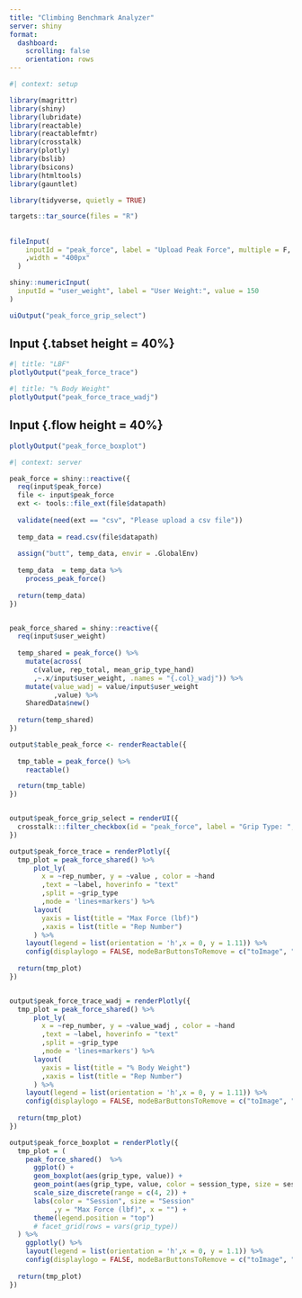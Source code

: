 ```yaml
---
title: "Climbing Benchmark Analyzer"
server: shiny
format: 
  dashboard:
    scrolling: false 
    orientation: rows
---
```


```r
#| context: setup

library(magrittr)
library(shiny) 
library(lubridate)
library(reactable) 
library(reactablefmtr) 
library(crosstalk) 
library(plotly)
library(bslib) 
library(bsicons) 
library(htmltools) 
library(gauntlet)

library(tidyverse, quietly = TRUE)

targets::tar_source(files = "R")

```

## {.toolbar}

```r
fileInput(
    inputId = "peak_force", label = "Upload Peak Force", multiple = F, accept = ".csv"
    ,width = "400px"
  )

shiny::numericInput(
  inputId = "user_weight", label = "User Weight:", value = 150
)
```

```r
uiOutput("peak_force_grip_select")
```

## Input {.tabset height = 40%}

```r
#| title: "LBF"
plotlyOutput("peak_force_trace")
```

```r
#| title: "% Body Weight"
plotlyOutput("peak_force_trace_wadj")
```

## Input {.flow height = 40%}

```r
plotlyOutput("peak_force_boxplot")
```


```r
#| context: server

peak_force = shiny::reactive({
  req(input$peak_force)
  file <- input$peak_force
  ext <- tools::file_ext(file$datapath)
  
  validate(need(ext == "csv", "Please upload a csv file"))
  
  temp_data = read.csv(file$datapath)
  
  assign("butt", temp_data, envir = .GlobalEnv)
  
  temp_data  = temp_data %>% 
    process_peak_force()
  
  return(temp_data)
})


peak_force_shared = shiny::reactive({
  req(input$user_weight)
  
  temp_shared = peak_force() %>% 
    mutate(across(
      c(value, rep_total, mean_grip_type_hand)
      ,~.x/input$user_weight, .names = "{.col}_wadj")) %>% 
    mutate(value_wadj = value/input$user_weight
           ,value) %>%  
    SharedData$new()
  
  return(temp_shared)
})

output$table_peak_force <- renderReactable({
  
  tmp_table = peak_force() %>% 
    reactable()

  return(tmp_table)
})


output$peak_force_grip_select = renderUI({
  crosstalk:::filter_checkbox(id = "peak_force", label = "Grip Type: ", peak_force_shared(), ~grip_type, inline = T)
})

output$peak_force_trace = renderPlotly({
  tmp_plot = peak_force_shared() %>% 
      plot_ly(
        x = ~rep_number, y = ~value , color = ~hand
        ,text = ~label, hoverinfo = "text"
        ,split = ~grip_type
        ,mode = 'lines+markers') %>%
      layout(
        yaxis = list(title = "Max Force (lbf)")
        ,xaxis = list(title = "Rep Number")
      ) %>% 
    layout(legend = list(orientation = 'h',x = 0, y = 1.11)) %>% 
    config(displaylogo = FALSE, modeBarButtonsToRemove = c("toImage", "drawrect", "lasso2d", "zoom2d"))
  
  return(tmp_plot)
})


output$peak_force_trace_wadj = renderPlotly({
  tmp_plot = peak_force_shared() %>% 
      plot_ly(
        x = ~rep_number, y = ~value_wadj , color = ~hand
        ,text = ~label, hoverinfo = "text"
        ,split = ~grip_type
        ,mode = 'lines+markers') %>%
      layout(
        yaxis = list(title = "% Body Weight")
        ,xaxis = list(title = "Rep Number")
      ) %>% 
    layout(legend = list(orientation = 'h',x = 0, y = 1.11)) %>% 
    config(displaylogo = FALSE, modeBarButtonsToRemove = c("toImage", "drawrect", "lasso2d", "zoom2d"))
  
  return(tmp_plot)
})

output$peak_force_boxplot = renderPlotly({
  tmp_plot = (
    peak_force_shared()  %>%
      ggplot() + 
      geom_boxplot(aes(grip_type, value)) + 
      geom_point(aes(grip_type, value, color = session_type, size = session_type)) + 
      scale_size_discrete(range = c(4, 2)) +
      labs(color = "Session", size = "Session"
           ,y = "Max Force (lbf)", x = "") + 
      theme(legend.position = "top") 
      # facet_grid(rows = vars(grip_type))
  ) %>% 
    ggplotly() %>% 
    layout(legend = list(orientation = 'h',x = 0, y = 1.1)) %>% 
    config(displaylogo = FALSE, modeBarButtonsToRemove = c("toImage", "drawrect", "lasso2d", "zoom2d"))
  
  return(tmp_plot)
})



```
